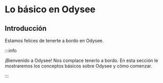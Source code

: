 # Lo básico en Odysee

## Introducción

Estamos felices de tenerte a bordo en Odysee.

:::info

¡Bienvenido a Odysee! Nos complace tenerlo a bordo. En esta sección le mostraremos los conceptos básicos sobre Odysee y cómo comenzar.

:::

<CategoryCards/>

<CardRow>
  <ThumbnailCard
    title="¿Qué es Odysee?"
    description="Odysee suena genial. Sin embargo. ¿Qué es?"
    to={'/es/category-basics/whatisodysee/'}
    thumbnail="https://raw.githubusercontent.com/OdyseeTeam/odysee-docs/a586ce59f350a0c09dd0b00cc8174159896c30a6/static/img/es/image_8.png"
    size="4"
    />
  <ThumbnailCard
    title="Configuración"
    description="¿Cómo configurar su cuenta?"
    to={'/es/category/setting-up-your-account'}
    thumbnail="https://raw.githubusercontent.com/OdyseeTeam/odysee-docs/a586ce59f350a0c09dd0b00cc8174159896c30a6/static/img/es/image_10.png"
    size="4"
    />
  <ThumbnailCard
    title="Iniciando sesión"
    description="¿Cómo inicio sesión? ¿Qué pasa si olvidé mi contraseña?"
    to={'/es/category/logging-in'}
    thumbnail="https://raw.githubusercontent.com/OdyseeTeam/odysee-docs/a586ce59f350a0c09dd0b00cc8174159896c30a6/static/img/es/image_11.png"
    size="4"
    />
  <ThumbnailCard
    title="Cambios de contraseña"
    description="Cambiar su contraseña mientras está conectado."
    to={'/es/category-basics/passwordchanges'}
    thumbnail="https://raw.githubusercontent.com/OdyseeTeam/odysee-docs/a586ce59f350a0c09dd0b00cc8174159896c30a6/static/img/es/image_12.png"
    size="4"
    />
  <ThumbnailCard
    title="Cambios de correo electrónico"
    description="Changing the email on your Odysee account."
    to={'/es/category-basics/emailchanges'}
    thumbnail="https://raw.githubusercontent.com/OdyseeTeam/odysee-docs/a586ce59f350a0c09dd0b00cc8174159896c30a6/static/img/es/image_9.png"
    size="4"
    />
  <ThumbnailCard
    title="Agregar una cuenta bancaria"
    description="Agregar una cuenta bancaria para comenzar a recibir propinas en efectivo."
    to={'/es/category-basics/bankaccount'}
    thumbnail="https://raw.githubusercontent.com/OdyseeTeam/odysee-docs/a586ce59f350a0c09dd0b00cc8174159896c30a6/static/img/es/image_13.png"
    size="4"
    />
  <ThumbnailCard
    title="Agregar un método de pago"
    description="Agrega un método de pago para comenzar a enviar propinas en efectivo."
    to={'/es/category-basics/paymentmethod'}
    thumbnail="https://raw.githubusercontent.com/OdyseeTeam/odysee-docs/a586ce59f350a0c09dd0b00cc8174159896c30a6/static/img/es/image_14.png"
    size="4"
    />
  <ThumbnailCard
    title="Eliminación de cuenta"
    description="Borrando tu cuenta :("
    to={'/es/category-basics/deletingyouraccount'}
    thumbnail="https://raw.githubusercontent.com/OdyseeTeam/odysee-docs/a586ce59f350a0c09dd0b00cc8174159896c30a6/static/img/es/image_15.png"
    size="4"
    />
</CardRow>